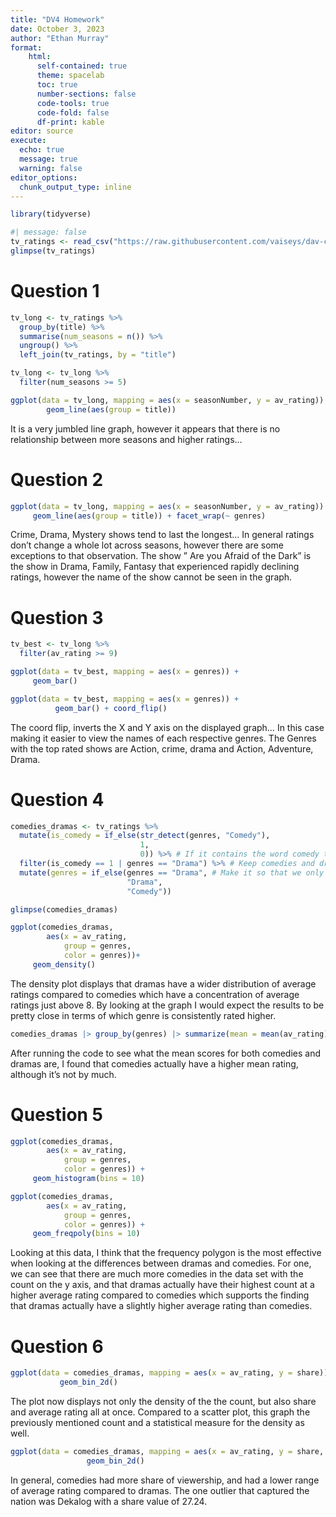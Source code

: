 ```yaml
---
title: "DV4 Homework"
date: October 3, 2023
author: "Ethan Murray"
format: 
    html: 
      self-contained: true
      theme: spacelab
      toc: true
      number-sections: false
      code-tools: true
      code-fold: false
      df-print: kable
editor: source
execute:
  echo: true
  message: true
  warning: false
editor_options: 
  chunk_output_type: inline
---
```


```r
library(tidyverse)
```

```r
#| message: false
tv_ratings <- read_csv("https://raw.githubusercontent.com/vaiseys/dav-course/main/Data/tv_ratings.csv")
glimpse(tv_ratings)
```
# Question 1

```r
tv_long <- tv_ratings %>% 
  group_by(title) %>% 
  summarise(num_seasons = n()) %>% 
  ungroup() %>% 
  left_join(tv_ratings, by = "title") 

tv_long <- tv_long %>% 
  filter(num_seasons >= 5)
```

```r
ggplot(data = tv_long, mapping = aes(x = seasonNumber, y = av_rating)) +
        geom_line(aes(group = title))
```
It is a very jumbled line graph, however it appears that there is no relationship between more seasons and higher ratings...

# Question 2
```r
ggplot(data = tv_long, mapping = aes(x = seasonNumber, y = av_rating)) +
     geom_line(aes(group = title)) + facet_wrap(~ genres)
```

Crime, Drama, Mystery shows tend to last the longest... In general ratings don't change a whole lot across seasons, however there are some exceptions to that observation. The show " Are you Afraid of the Dark" is the show in Drama, Family, Fantasy that experienced rapidly declining ratings, however the name of the show cannot be seen in the graph. 

# Question 3

```r
tv_best <- tv_long %>% 
  filter(av_rating >= 9)
```

```r
ggplot(data = tv_best, mapping = aes(x = genres)) +
     geom_bar()
```

```r
ggplot(data = tv_best, mapping = aes(x = genres)) +
          geom_bar() + coord_flip()
```
The coord flip, inverts the X and Y axis on the displayed graph... In this case making it easier to view the names of each respective genres. The Genres with the top rated shows are Action, crime, drama and Action, Adventure, Drama.  

# Question 4

```r
comedies_dramas <- tv_ratings %>% 
  mutate(is_comedy = if_else(str_detect(genres, "Comedy"), 
                             1, 
                             0)) %>% # If it contains the word comedy then 1, else 0
  filter(is_comedy == 1 | genres == "Drama") %>% # Keep comedies and dramas
  mutate(genres = if_else(genres == "Drama", # Make it so that we only have those two genres
                          "Drama", 
                          "Comedy"))

glimpse(comedies_dramas)
```

```r
ggplot(comedies_dramas,
        aes(x = av_rating,
            group = genres,
            color = genres))+
     geom_density()
```
The density plot displays that dramas have a wider distribution of average ratings compared to comedies which have a concentration of average ratings just above 8. By looking at the graph I would expect the results to be pretty close in terms of which genre is consistently rated higher.
```r
comedies_dramas |> group_by(genres) |> summarize(mean = mean(av_rating))
```
After running the code to see what the mean scores for both comedies and dramas are, I found that comedies actually have a higher mean rating, although it's not by much. 

# Question 5

```r
ggplot(comedies_dramas,
        aes(x = av_rating,
            group = genres,
            color = genres)) +
     geom_histogram(bins = 10)
```

```r
ggplot(comedies_dramas,
        aes(x = av_rating,
            group = genres,
            color = genres)) +
     geom_freqpoly(bins = 10)
```
Looking at this data, I think that the frequency polygon is the most effective when looking at the differences between dramas and comedies. For one, we can see that there are much more comedies in the data set with the count on the y axis, and that dramas actually have their highest count at a higher average rating compared to comedies which supports the finding that dramas actually have a slightly higher average rating than comedies. 

# Question 6

```r
ggplot(data = comedies_dramas, mapping = aes(x = av_rating, y = share)) +
           geom_bin_2d()
```
The plot now displays not only the density of the the count, but also share and average rating all at once. Compared to a scatter plot, this graph the previously mentioned count and a statistical measure for the density as well. 
```r
ggplot(data = comedies_dramas, mapping = aes(x = av_rating, y = share, fill = genres)) +
                 geom_bin_2d()
```
In general, comedies had more share of viewership, and had a lower range of average rating compared to dramas. The one outlier that captured the nation was Dekalog with a share value of 27.24.
